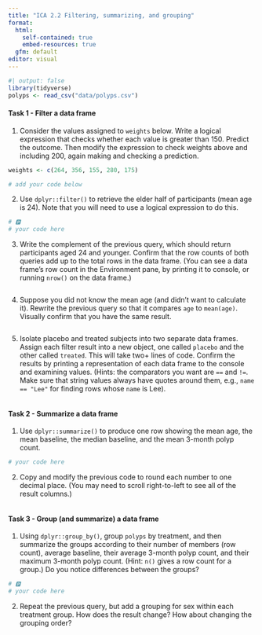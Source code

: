 ```yaml
---
title: "ICA 2.2 Filtering, summarizing, and grouping"
format: 
  html:
    self-contained: true
    embed-resources: true
  gfm: default
editor: visual
---
```


```r
#| output: false
library(tidyverse)
polyps <- read_csv("data/polyps.csv")
```

#### Task 1 - Filter a data frame

(1) Consider the values assigned to `weights` below. Write a logical expression that checks whether each value is greater than 150. Predict the outcome. Then modify the expression to check weights above and including 200, again making and checking a prediction.

```r
weights <- c(264, 356, 155, 280, 175)

# add your code below

```

(2) Use `dplyr::filter()` to retrieve the elder half of participants (mean age is 24). Note that you will need to use a logical expression to do this.

```r
# 🅿
# your code here 

```

(3) Write the complement of the previous query, which should return participants aged 24 and younger. Confirm that the row counts of both queries add up to the total rows in the data frame. (You can see a data frame's row count in the Environment pane, by printing it to console, or running `nrow()` on the data frame.)

```r

```

(4) Suppose you did not know the mean age (and didn't want to calculate it). Rewrite the previous query so that it compares `age` to `mean(age)`. Visually confirm that you have the same result.

```r

```

(5) Isolate placebo and treated subjects into two separate data frames. Assign each filter result into a new object, one called `placebo` and the other called `treated`. This will take two+ lines of code. Confirm the results by printing a representation of each data frame to the console and examining values. (Hints: the comparators you want are `==` and `!=`. Make sure that string values always have quotes around them, e.g., `name == "Lee"` for finding rows whose `name` is Lee).

```r

```

#### Task 2 - Summarize a data frame

(1) Use `dplyr::summarize()` to produce one row showing the mean age, the mean baseline, the median baseline, and the mean 3-month polyp count.

```r
# your code here 
```

2.  Copy and modify the previous code to round each number to one decimal place. (You may need to scroll right-to-left to see all of the result columns.)

```r

```

#### Task 3 - Group (and summarize) a data frame

(1) Using `dplyr::group_by()`, group `polyps` by treatment, and then summarize the groups according to their number of members (row count), average baseline, their average 3-month polyp count, and their maximum 3-month polyp count. (Hint: `n()` gives a row count for a group.) Do you notice differences between the groups?

```r
# 🅿
# your code here 
```

(2) Repeat the previous query, but add a grouping for sex within each treatment group. How does the result change? How about changing the grouping order?

```r

```

